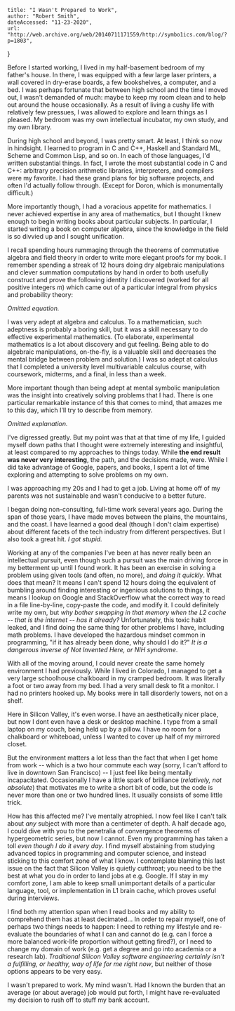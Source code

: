     title: "I Wasn't Prepared to Work", 
    author: "Robert Smith", 
    dateAccessed: "11-23-2020", 
    url: "http://web.archive.org/web/20140711171559/http://symbo1ics.com/blog/?p=1803",
}

Before I started working, I lived in my half-basement bedroom of my father's 
house. In there, I was equipped with a few large laser printers, a wall 
covered in dry-erase boards, a few bookshelves, a computer, and a bed. I was 
perhaps fortunate that between high school and the time I moved out, I wasn't 
demanded of much: maybe to keep my room clean and to help out around the house 
occasionally. As a result of living a cushy life with relatively few pressues, 
I was allowed to explore and learn things as I pleased. My bedroom was my own 
intellectual incubator, my own study, and my own library. 

During high school and beyond, I was pretty smart. At least, I think so now in 
hindsight. I learned to program in C and C++, Haskell and Standard ML, Scheme 
and Common Lisp, and so on. In each of those languages, I'd written substantial
things. In fact, I wrote the most substantial code in C and C++: arbitrary 
precision arithmetic libraries, interpreters, and compilers were my favorite. I 
had these grand plans for big software projects, and often I'd actually follow 
through. (Except for Doron, which is monumentally difficult.)

More importantly though, I had a voracious appetite for mathematics. I never 
achieved expertise in any area of mathematics, but I thought I knew enough to 
begin writing books about particular subjects. In particular, I started writing 
a book on computer algebra, since the knowledge in the field is so divvied up 
and I sought unification. 

I recall spending hours rummaging through the theorems of commutative algebra 
and field theory in order to write more elegant proofs for my book. I remember 
spending a streak of 12 hours doing dry algebraic manipulations and clever 
summation computations by hand in order to both usefully construct and prove the 
following identity I discovered (worked for all positive integers $m$) which 
came out of a particular integral from physics and probability theory: 

*Omitted equation.*

I was very adept at algebra and calculus. To a mathematician, such adeptness is 
probably a boring skill, but it was a skill necessary to do effective 
experimental mathematics. (To elaborate, experimental mathematics is a lot about 
discovery and gut feeling. Being able to do algebraic manipulations, on-the-fly,
is a valuable skill and decreases the mental bridge between problem and 
solution.) I was so adept at calculus that I completed a university level 
multivariable calculus course, with coursework, midterms, and a final, in less
than a week. 

More important though than being adept at mental symbolic manipulation was the 
insight into creatively solving problems that I had. There is one particular 
remarkable instance of this that comes to mind, that amazes me to this day, 
which I'll try to describe from memory. 

*Omitted explanation.*

I've digressed greatly. But my point was that at that time of my life, I guided 
myself down paths that I thought were extremely interesting and insightful, at 
least compared to my approaches to things today. While **the end result was never 
very interesting**, the path, and the decisions made, were. While I did take 
advantage of Google, papers, and books, I spent a lot of time exploring and 
attempting to solve problems on my own. 

I was approaching my 20s and I had to get a job. Living at home off of my 
parents was not sustainable and wasn't conducive to a better future. 

I began doing non-consulting, full-time work several years ago. During the span
of those years, I have made moves between the plains, the mountains, and the 
coast. I have learned a good deal (though I don't claim expertise) about 
different facets of the tech industry from different perspectives. But I also 
took a great hit. *I got stupid.*

Working at any of the companies I've been at has never really been an 
intellectual pursuit, even though such a pursuit was the main driving force in 
my betterment up until I found work. It has been an exercise in solving a 
problem using given tools (and often, no more), and *doing it quickly*. What 
does that mean? It means I can't spend 12 hours doing the equivalent of 
bumbling around finding interesting or ingenious solutions to things, it means I 
lookup on Google and StackOverflow what the correct way to read in a file 
line-by-line, copy-paste the code, and modify it. I could definitely write my 
own, but *why bother swapping in that memory when the L2 cache -- that is the 
internet -- has it already?* Unfortunately, this toxic habit leaked, and I find 
doing the same thing for other problems I have, including math problems. I have 
developed the hazardous mindset common in programming, "if it has already been 
done, why should I do it?" *It is a dangerous inverse of Not Invented Here, or 
NIH syndrome*. 

With all of the moving around, I could never create the same homely environment
I had previously. While I lived in Colorado, I managed to get a very large 
schoolhouse chalkboard in my cramped bedroom. It was literally a foot or two 
away from my bed. I had a very small desk to fit a monitor. I had no printers 
hooked up. My books were in tall disorderly towers, not on a shelf. 

Here in Silicon Valley, it's even worse. I have an aesthetically nicer place, 
but now I dont even have a desk or desktop machine. I type from a small laptop 
on my couch, being held up by a pillow. I have no room for a chalkboard or 
whiteboad, unless I wanted to cover up half of my mirrored closet. 

But the environment matters a lot less than the fact that when I get home from 
work -- which is a two hour commute each way (sorry, I can't afford to live in 
downtown San Francisco) -- I just feel like being mentally incapacitated. 
Occasionally I have a little spark of brilliance (*relatively, not absolute*)
that motivates me to write a short bit of code, but the code is never more than 
one or two hundred lines. It usually consists of some little trick. 

How has this affected me? I've mentally atrophied. I now feel like I can't talk 
about *any* subject with more than a centimeter of depth. A half decade ago, 
I could dive with you to the penetralia of convergence theorems of 
hypergeometric series, but now I cannot. Even my programming has taken a toll 
*even though I do it every day*. I find myself abstaining from studying 
advanced topics in programming and computer science, and instead sticking to 
this comfort zone of what I know. I contemplate blaming this last issue on the 
fact that Silicon Valley is quietly cutthroat; you need to be the best at what 
you do in order to land jobs at e.g. Google. If I stay in my comfort zone, I am 
able to keep small unimportant details of a particular language, tool, or 
implementation in L1 brain cache, which proves useful during interviews. 

I find both my attention span when I read books and my ability to comprehend
them has at least decimated... In order to repair myself, one of perhaps two 
things needs to happen: I need to rething my lifestyle and re-evaluate the 
boundaries of what I can and cannot do (e.g. can I force a more balanced 
work-life proportion without getting fired?), or I need to change my domain of 
work (e.g. get a degree and go into academia or a research lab). *Traditional
Silicon Valley software engineering certainly isn't a fulfilling, or healthy, 
way of life for me right now*, but neither of those options appears to be very 
easy. 

I wasn't prepared to work. My mind wasn't. Had I known the burden that an 
average (or about average) job would put forth, I might have re-evaluated my 
decision to rush off to stuff my bank account. 